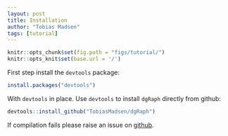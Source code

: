 ```yaml
---
layout: post
title: Installation
author: "Tobias Madsen"
tags: [tutorial]
---
```


```r
knitr::opts_chunk$set(fig.path = "figs/tutorial/")
knitr::opts_knit$set(base.url = '/')
```

<!--
Build post
library(knitr)
render_jekyll()
knit(input = "../gh-pages-dgRaph/knitr//installation.Rmd", output = "../gh-pages-dgRaph/_posts/2015-06-10-installation.md")
-->

First step install the `devtools` package:

```r
install.packages("devtools")
```

With `devtools` in place. Use `devtools` to install `dgRaph` directly from github:

```r
devtools::install_github("TobiasMadsen/dgRaph")
```

If compilation fails please raise an issue on [github](https://github.com/TobiasMadsen/dgRaph/issues).


